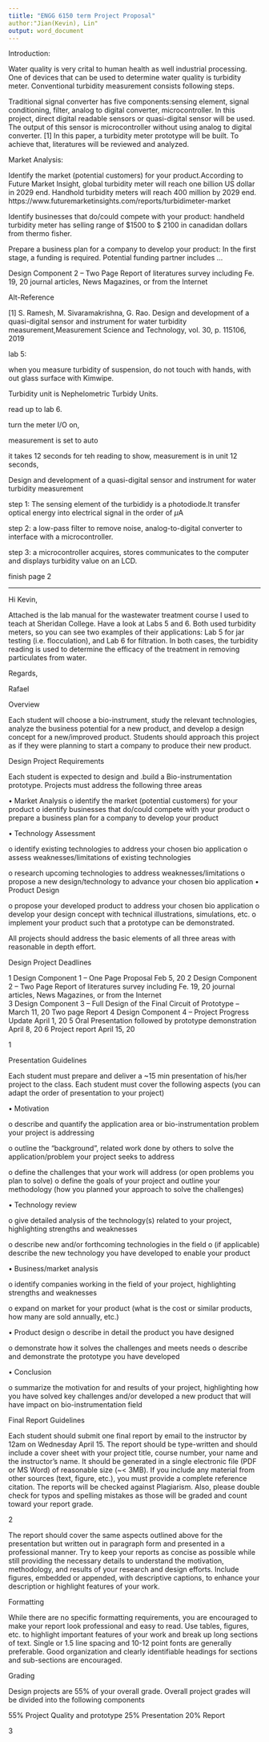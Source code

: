 ```yaml
---
tiitle: "ENGG 6150 term Project Proposal"
author:"Jian(Kevin), Lin"
output: word_document
---
```



Introduction:

Water quality is very crital to human health as well industrial processing. One of devices that can be used to determine water quality is turbidity meter.  Conventional turbidity measurement consists following steps. 

Traditional signal converter has five components:sensing element, signal conditioning, filter, analog to digital converter, microcontroller. In this project, direct digital readable sensors or quasi-digital sensor will be used. The output of this sensor is
microcontroller without using analog to digital converter. [1] In this paper, a turbidity meter prototype will be built. To achieve that, literatures will be reviewed and analyzed.

Market Analysis:

Identify the market (potential customers) for your product.According to Future Market Insight, global turbidity meter will reach one billion US dollar in 2029 end. Handhold turbidity meters will reach 400 million by 2029 end. https://www.futuremarketinsights.com/reports/turbidimeter-market


Identify businesses that do/could compete with your product: 
handheld turbidity meter has selling range of $1500 to $ 2100 in canadidan dollars from thermo fisher. 


Prepare a business plan for a company to develop your product:
In the first stage, a funding is required. Potential funding partner includes ...

Design Component 2 – Two Page Report of literatures survey including	Fe. 19, 20
	journal articles, News Magazines, or from the Internet	
	
\newpage


Alt-Reference


[1] S. Ramesh, M. Sivaramakrishna, G. Rao. Design and development of a quasi-digital sensor and instrument for water turbidity measurement,Measurement Science and Technology, vol. 30, p. 115106, 2019 











lab 5:


when you measure turbidity of suspension, do not touch with hands, with out glass surface with Kimwipe. 

Turbidity unit is Nephelometric Turbidy Units. 

read up to lab 6. 

turn the meter I/O on, 

measurement is set to auto

it takes 12 seconds for teh reading to show, measurement is in unit 12 seconds, 



Design and development of a quasi-digital sensor
and instrument for water turbidity measurement

step 1: The sensing element of the turbididy is a photodiode.It transfer optical energy into electrical signal in the order of $\mu$A

step 2: a low-pass filter to remove noise, analog-to-digital converter to interface with a microcontroller. 

step 3: a microcontroller acquires, stores communicates to the computer and displays  turbidity value on an LCD. 

finish page 2

_____________________________________________________



Hi Kevin,

 

Attached is the lab manual for the wastewater treatment course I used to teach at Sheridan College. Have a look at Labs 5 and 6. Both used turbidity meters, so you can see two examples of their applications: Lab 5 for jar testing (i.e. flocculation), and Lab 6 for filtration. In both cases, the turbidity reading is used to determine the efficacy of the treatment in removing particulates from water.

 

Regards,

 

Rafael

 






Overview

Each student will choose a bio-instrument, study the relevant technologies, analyze the business potential for a new product, and develop a design concept for a new/improved product. Students should approach this project as if they were planning to start a company to produce their new product.

Design Project Requirements

Each student is expected to design and .build a Bio-instrumentation prototype. Projects must address the following three areas

• Market Analysis
o identify the market (potential customers) for your product
o identify businesses that do/could compete with your product
o prepare a business plan for a company to develop your product


• Technology Assessment

o identify existing technologies to address your chosen bio application o assess weaknesses/limitations of existing technologies

o research upcoming technologies to address weaknesses/limitations
o propose a new design/technology to advance your chosen bio application
• Product Design

o propose your developed product to address your chosen bio application o develop your design concept with technical illustrations, simulations, etc. o implement your product such that a prototype can be demonstrated.

All projects should address the basic elements of all three areas with reasonable in depth effort.

Design Project Deadlines

1	Design Component 1 – One Page Proposal	Feb 5, 20
2	Design Component 2 – Two Page Report of literatures survey including	Fe. 19, 20
	journal articles, News Magazines, or from the Internet	
3	Design Component 3 – Full Design of the Final Circuit of Prototype –	March 11, 20
	Two page Report	
4	Design Component 4 – Project Progress Update	April 1, 20
5	Oral Presentation followed by prototype demonstration	April 8, 20
6	Project report	April 15, 20




1
 
Presentation Guidelines

Each student must prepare and deliver a ~15 min presentation of his/her project to the class. Each student must cover the following aspects (you can adapt the order of presentation to your project)

• Motivation

o describe and quantify the application area or bio-instrumentation problem your project is addressing

o outline the “background”, related work done by others to solve the application/problem your project seeks to address

o define the challenges that your work will address (or open problems you plan to solve) o define the goals of your project and outline your methodology (how you planned your approach to solve the challenges)

• Technology review

o give detailed analysis of the technology(s) related to your project, highlighting strengths and weaknesses

o describe new and/or forthcoming technologies in the field
o (if applicable) describe the new technology you have developed to enable your product

• Business/market analysis

o identify companies working in the field of your project, highlighting strengths and weaknesses

o expand on market for your product (what is the cost or similar products, how many are sold annually, etc.)

• Product design
o describe in detail the product you have designed

o demonstrate how it solves the challenges and meets needs o describe and demonstrate the prototype you have developed

• Conclusion

o summarize the motivation for and results of your project, highlighting how you have solved key challenges and/or developed a new product that will have impact on bio-instrumentation field

Final Report Guidelines

Each student should submit one final report by email to the instructor by 12am on Wednesday April 15. The report should be type-written and should include a cover sheet with your project title, course number, your name and the instructor’s name. It should be generated in a single electronic file (PDF or MS Word) of reasonable size (~< 3MB). If you include any material from other sources (text, figure, etc.), you must provide a complete reference citation. The reports will be checked against Plagiarism. Also, please double check for typos and spelling mistakes as those will be graded and count toward your report grade.


2
 

The report should cover the same aspects outlined above for the presentation but written out in paragraph form and presented in a professional manner. Try to keep your reports as concise as possible while still providing the necessary details to understand the motivation, methodology, and results of your research and design efforts. Include figures, embedded or appended, with descriptive captions, to enhance your description or highlight features of your work.

Formatting

While there are no specific formatting requirements, you are encouraged to make your report look professional and easy to read. Use tables, figures, etc. to highlight important features of your work and break up long sections of text. Single or 1.5 line spacing and 10-12 point fonts are generally preferable. Good organization and clearly identifiable headings for sections and sub-sections are encouraged.

Grading

Design projects are 55% of your overall grade. Overall project grades will be divided into the following components

55% Project Quality and prototype	25% Presentation	20% Report





































3
